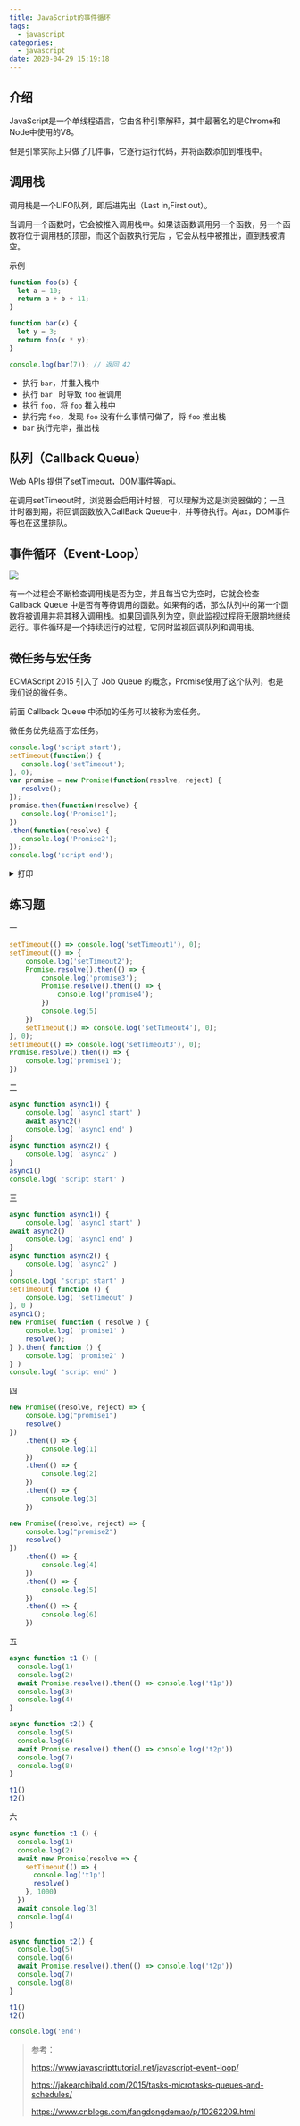 ```yaml
---
title: JavaScript的事件循环
tags:
  - javascript
categories:
  - javascript
date: 2020-04-29 15:19:18
---
```


## 介绍

JavaScript是一个单线程语言，它由各种引擎解释，其中最著名的是Chrome和Node中使用的V8。

但是引擎实际上只做了几件事，它逐行运行代码，并将函数添加到堆栈中。

## 调用栈

调用栈是一个LIFO队列，即后进先出（Last in,First out）。

当调用一个函数时，它会被推入调用栈中。如果该函数调用另一个函数，另一个函数将位于调用栈的顶部，而这个函数执行完后 ，它会从栈中被推出，直到栈被清空。

示例

```javascript
function foo(b) {
  let a = 10;
  return a + b + 11;
}

function bar(x) {
  let y = 3;
  return foo(x * y);
}

console.log(bar(7)); // 返回 42

```

- 执行 `bar`，并推入栈中
- 执行 `bar ` 时导致 `foo` 被调用
- 执行 `foo`，将 `foo` 推入栈中
- 执行完 `foo`，发现 `foo` 没有什么事情可做了，将 `foo` 推出栈
- `bar` 执行完毕，推出栈



## 队列（Callback Queue）

Web APIs 提供了setTimeout，DOM事件等api。

在调用setTimeout时，浏览器会启用计时器，可以理解为这是浏览器做的；一旦计时器到期，将回调函数放入CallBack Queue中，并等待执行。Ajax，DOM事件等也在这里排队。

## 事件循环（Event-Loop）

![](/images/javascript-event-loop.png)

有一个过程会不断检查调用栈是否为空，并且每当它为空时，它就会检查 Callback Queue 中是否有等待调用的函数。如果有的话，那么队列中的第一个函数将被调用并将其移入调用栈。如果回调队列为空，则此监视过程将无限期地继续运行。事件循环是一个持续运行的过程，它同时监视回调队列和调用栈。

## 微任务与宏任务

ECMAScript 2015 引入了 Job Queue 的概念，Promise使用了这个队列，也是我们说的微任务。

前面 Callback Queue 中添加的任务可以被称为宏任务。

微任务优先级高于宏任务。

```javascript
console.log('script start');
setTimeout(function() {
   console.log('setTimeout');
}, 0);
var promise = new Promise(function(resolve, reject) {
   resolve();
});
promise.then(function(resolve) {
   console.log('Promise1');
})
.then(function(resolve) {
   console.log('Promise2');
});
console.log('script end');
```

<details>
  <summary>打印</summary>
  <pre>
  script start
  script end
  Promise1
  Promise2
  setTimeout
  </pre>
</details>

## 练习题

一

```javascript
setTimeout(() => console.log('setTimeout1'), 0);  
setTimeout(() => {																
    console.log('setTimeout2');
    Promise.resolve().then(() => {
        console.log('promise3');
        Promise.resolve().then(() => {
            console.log('promise4');
        })
        console.log(5)
    })
    setTimeout(() => console.log('setTimeout4'), 0);  
}, 0);
setTimeout(() => console.log('setTimeout3'), 0);  
Promise.resolve().then(() => {
    console.log('promise1');
})
```

二

```javascript
async function async1() {
    console.log( 'async1 start' )
    await async2()
    console.log( 'async1 end' )
}
async function async2() {
    console.log( 'async2' )
}
async1()
console.log( 'script start' )
```

三

```javascript
async function async1() {
	console.log( 'async1 start' )
await async2()
	console.log( 'async1 end' )
}
async function async2() {
	console.log( 'async2' )
}
console.log( 'script start' )
setTimeout( function () {
    console.log( 'setTimeout' )
}, 0 )
async1();
new Promise( function ( resolve ) {
    console.log( 'promise1' )
    resolve();
} ).then( function () {
    console.log( 'promise2' ) 
} )
console.log( 'script end' )
```

四

```javascript
new Promise((resolve, reject) => {
    console.log("promise1")
    resolve()
})
    .then(() => {
        console.log(1)
    })
    .then(() => {
        console.log(2)
    })
    .then(() => {
        console.log(3)
    })

new Promise((resolve, reject) => {
    console.log("promise2")
    resolve()
})
    .then(() => {
        console.log(4)
    })
    .then(() => {
        console.log(5)
    })
    .then(() => {
        console.log(6)
    })
```



五

```javascript
async function t1 () {
  console.log(1)
  console.log(2)
  await Promise.resolve().then(() => console.log('t1p'))
  console.log(3)
  console.log(4)
}

async function t2() {
  console.log(5)
  console.log(6)
  await Promise.resolve().then(() => console.log('t2p'))
  console.log(7)
  console.log(8)
}

t1()
t2()	
```

六

```javascript
async function t1 () {
  console.log(1)
  console.log(2)
  await new Promise(resolve => {
    setTimeout(() => {
      console.log('t1p')
      resolve()
    }, 1000)
  })
  await console.log(3)
  console.log(4)
}

async function t2() {
  console.log(5)
  console.log(6)
  await Promise.resolve().then(() => console.log('t2p'))
  console.log(7)
  console.log(8)
}

t1()
t2()

console.log('end')
```

> 参考：
>
> https://www.javascripttutorial.net/javascript-event-loop/
>
> https://jakearchibald.com/2015/tasks-microtasks-queues-and-schedules/
>
> https://www.cnblogs.com/fangdongdemao/p/10262209.html










